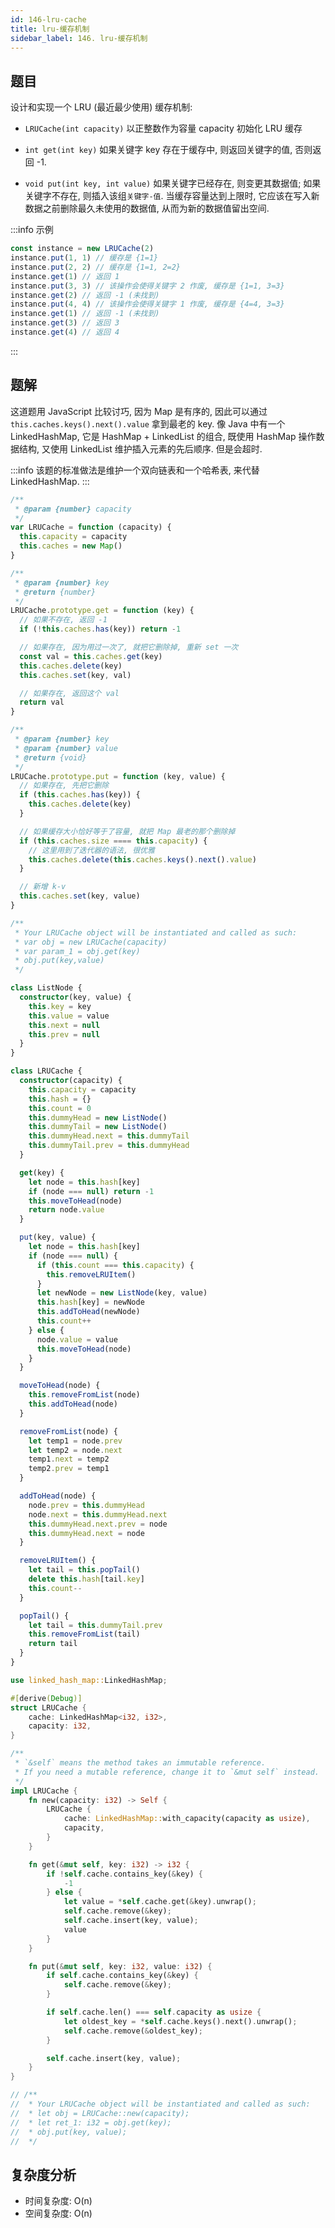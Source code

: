 ```yaml
---
id: 146-lru-cache
title: lru-缓存机制
sidebar_label: 146. lru-缓存机制
---
```


## 题目

设计和实现一个 LRU (最近最少使用) 缓存机制:

- `LRUCache(int capacity)` 以正整数作为容量 capacity 初始化 LRU 缓存

- `int get(int key)` 如果关键字 key 存在于缓存中, 则返回关键字的值, 否则返回 -1.

- `void put(int key, int value)` 如果关键字已经存在, 则变更其数据值; 如果关键字不存在, 则插入该组`关键字-值`. 当缓存容量达到上限时, 它应该在写入新数据之前删除最久未使用的数据值, 从而为新的数据值留出空间.

:::info 示例

```ts
const instance = new LRUCache(2)
instance.put(1, 1) // 缓存是 {1=1}
instance.put(2, 2) // 缓存是 {1=1, 2=2}
instance.get(1) // 返回 1
instance.put(3, 3) // 该操作会使得关键字 2 作废, 缓存是 {1=1, 3=3}
instance.get(2) // 返回 -1 (未找到)
instance.put(4, 4) // 该操作会使得关键字 1 作废, 缓存是 {4=4, 3=3}
instance.get(1) // 返回 -1 (未找到)
instance.get(3) // 返回 3
instance.get(4) // 返回 4
```

:::

## 题解

这道题用 JavaScript 比较讨巧, 因为 Map 是有序的, 因此可以通过 `this.caches.keys().next().value` 拿到最老的 key. 像 Java 中有一个 LinkedHashMap, 它是 HashMap + LinkedList 的组合, 既使用 HashMap 操作数据结构, 又使用 LinkedList 维护插入元素的先后顺序. 但是会超时.

:::info
该题的标准做法是维护一个双向链表和一个哈希表, 来代替 LinkedHashMap.
:::


<Tabs>
  <TabItem value="JavaScript" label="JavaScript" default>

```ts
/**
 * @param {number} capacity
 */
var LRUCache = function (capacity) {
  this.capacity = capacity
  this.caches = new Map()
}

/**
 * @param {number} key
 * @return {number}
 */
LRUCache.prototype.get = function (key) {
  // 如果不存在, 返回 -1
  if (!this.caches.has(key)) return -1

  // 如果存在, 因为用过一次了, 就把它删除掉, 重新 set 一次
  const val = this.caches.get(key)
  this.caches.delete(key)
  this.caches.set(key, val)

  // 如果存在, 返回这个 val
  return val
}

/**
 * @param {number} key
 * @param {number} value
 * @return {void}
 */
LRUCache.prototype.put = function (key, value) {
  // 如果存在, 先把它删除
  if (this.caches.has(key)) {
    this.caches.delete(key)
  }

  // 如果缓存大小恰好等于了容量, 就把 Map 最老的那个删除掉
  if (this.caches.size ==== this.capacity) {
    // 这里用到了迭代器的语法, 很优雅
    this.caches.delete(this.caches.keys().next().value)
  }

  // 新增 k-v
  this.caches.set(key, value)
}

/**
 * Your LRUCache object will be instantiated and called as such:
 * var obj = new LRUCache(capacity)
 * var param_1 = obj.get(key)
 * obj.put(key,value)
 */
```

</TabItem>

<TabItem value='JavaScript 双向链表' label='JavaScript 双向链表'>

```ts
class ListNode {
  constructor(key, value) {
    this.key = key
    this.value = value
    this.next = null
    this.prev = null
  }
}

class LRUCache {
  constructor(capacity) {
    this.capacity = capacity
    this.hash = {}
    this.count = 0
    this.dummyHead = new ListNode()
    this.dummyTail = new ListNode()
    this.dummyHead.next = this.dummyTail
    this.dummyTail.prev = this.dummyHead
  }

  get(key) {
    let node = this.hash[key]
    if (node === null) return -1
    this.moveToHead(node)
    return node.value
  }

  put(key, value) {
    let node = this.hash[key]
    if (node === null) {
      if (this.count === this.capacity) {
        this.removeLRUItem()
      }
      let newNode = new ListNode(key, value)
      this.hash[key] = newNode
      this.addToHead(newNode)
      this.count++
    } else {
      node.value = value
      this.moveToHead(node)
    }
  }

  moveToHead(node) {
    this.removeFromList(node)
    this.addToHead(node)
  }

  removeFromList(node) {
    let temp1 = node.prev
    let temp2 = node.next
    temp1.next = temp2
    temp2.prev = temp1
  }

  addToHead(node) {
    node.prev = this.dummyHead
    node.next = this.dummyHead.next
    this.dummyHead.next.prev = node
    this.dummyHead.next = node
  }

  removeLRUItem() {
    let tail = this.popTail()
    delete this.hash[tail.key]
    this.count--
  }

  popTail() {
    let tail = this.dummyTail.prev
    this.removeFromList(tail)
    return tail
  }
}
```

</TabItem>

<TabItem value="Rust" label="Rust">

```rust
use linked_hash_map::LinkedHashMap;

#[derive(Debug)]
struct LRUCache {
    cache: LinkedHashMap<i32, i32>,
    capacity: i32,
}

/**
 * `&self` means the method takes an immutable reference.
 * If you need a mutable reference, change it to `&mut self` instead.
 */
impl LRUCache {
    fn new(capacity: i32) -> Self {
        LRUCache {
            cache: LinkedHashMap::with_capacity(capacity as usize),
            capacity,
        }
    }

    fn get(&mut self, key: i32) -> i32 {
        if !self.cache.contains_key(&key) {
            -1
        } else {
            let value = *self.cache.get(&key).unwrap();
            self.cache.remove(&key);
            self.cache.insert(key, value);
            value
        }
    }

    fn put(&mut self, key: i32, value: i32) {
        if self.cache.contains_key(&key) {
            self.cache.remove(&key);
        }

        if self.cache.len() === self.capacity as usize {
            let oldest_key = *self.cache.keys().next().unwrap();
            self.cache.remove(&oldest_key);
        }

        self.cache.insert(key, value);
    }
}

// /**
//  * Your LRUCache object will be instantiated and called as such:
//  * let obj = LRUCache::new(capacity);
//  * let ret_1: i32 = obj.get(key);
//  * obj.put(key, value);
//  */
```

</TabItem>
</Tabs>

## 复杂度分析

- 时间复杂度: O(n)
- 空间复杂度: O(n)
